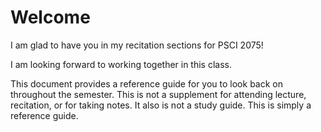 # Welcome {.unnumbered #sec-welcome}

I am glad to have you in my recitation sections for PSCI 2075!

I am looking forward to working together in this class. 

This document provides a reference guide for you to look back on throughout the semester. This is not a supplement for attending lecture, recitation, or for taking notes. It also is not a study guide. This is simply a reference guide.
